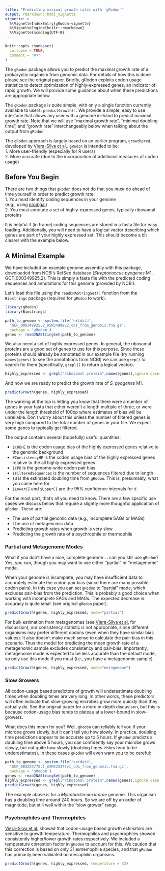 ```yaml
---
title: "Predicting maximal growth rates with `gRodon`"
output: rmarkdown::html_vignette
vignette: >
  %\VignetteIndexEntry{gRodon-vignette}
  %\VignetteEngine{knitr::rmarkdown}
  %\VignetteEncoding{UTF-8}
---
```


```r
knitr::opts_chunk$set(
  collapse = TRUE,
  comment = "#>"
)
```

The `gRodon` package allows you to predict the maximal growth rate of
a prokaryotic organism from genomic data. For details of how this
is done please see the original paper. Briefly, gRodon exploits codon usage
statistics to detect optimization of highly-expressed genes, an indicator of
rapid growth. We will provide some guidance about when these predictions are 
appropriate below. 

The `gRodon` package is quite simple, with only a single function currently
available to users: `predictGrowth()`. We provide a simple, easy to
use interface that allows any user with a genome in-hand to predict maximal
growth rate. Note that we will use "maximal growth rate", "minimal doubling 
time", and "growth rate" interchangeably below when talking about the output
from `gRodon`. 

The `gRodon` approach is largely based on an earlier program, `growthpred`,
developed by [Viera-Silva et al.](https://doi.org/10.1371/journal.pgen.1000808). 
`gRodon` is intended to be:  
1. More user-friendly (especially for R users)  
2. More accurate (due to the incorporation of additional measures of codon usage)  

## Before You Begin

There are two things that `gRodon` does *not* do that you *must* do ahead of 
time yourself in order to predict growth rate:  
1. You must identify coding sequences in your genome  
(e.g., using [prodigal](https://github.com/hyattpd/Prodigal))  
2. You must annotate a set of highly-expressed genes, typically ribosomal 
proteins  

It is helpful if (in frame) coding sequences are stored in a fasta file for 
easy loading. Additionally, you will need to have a logical vector describing
which genes are part of your highly expressed set. This should become a bit
clearer with the example below.

## A Minimal Example

We have included an example genome assembly with this package, downloaded 
from NCBI's RefSeq database (*Streptococcus pyogenes* M1, GCF_000349925.2). This
is simply a fasta file with the predicted coding sequences and 
annotations for this genome (provided by NCBI).

Let's load this file using the `readDNAStringSet()` function from the
`Biostrings` package (required for `gRodon` to work).

```r
library(gRodon)
library(Biostrings)
```

```r
path_to_genome <- system.file('extdata',
  'GCF_000349925.2_ASM34992v2_cds_from_genomic.fna.gz',
  package = 'gRodon')
genes <- readDNAStringSet(path_to_genome)
```


We also need a set of highly expressed genes. In general, the ribosomal
proteins are a good set of genes to use for this purpose. Since these proteins
should already be annotated in our example file (try running `names(genes)` to
see the annotations from NCBI) we  can use `grep()` to search for them 
(specifically, `grepl()` to return a logical vector).

```r
highly_expressed <- grepl("ribosomal protein",names(genes),ignore.case = T)
```
And now we are ready to predict the growth rate of *S. pyogenes* M1.

```r
predictGrowth(genes, highly_expressed)
```

The warning at the top is letting you know that there were a number of genes
in your fasta that either weren't a length multiple of three, or were under the 
length threshold of 100bp where estimates of bias will be unreliable. Don't
worry about this unless the number of filtered genes is very high compared
to the total number of genes in your file. We expect some genes to typically get
filtered.

The output contains several (hopefully) useful quantities:

*  `$CUBHE` is the codon usage bias of the highly expressed genes relative to
the genomic background
*  `#ConsistencyHE` is the codon usage bias of the highly expressed genes relative to
the all highly expressed genes
*  `$CPB` is the genome-wide codon pair bias
*  `$FilteredSequences` is the number of sequences filtered due to length
*  `$d` is the estimated doubling time from `gRodon`. This is, presumably, what
you came here for
*  `$LowerCI` and `$UpperCI` are the 95% confidence intervals for `d`

For the most part, that's all you need to know. There are a few specific use
cases we discuss below that require a slightly more thoughful application of
`gRodon`. These are:

*  The use of partial genomic data (e.g., incomplete SAGs or MAGs)  
*  The use of metagenomic data  
*  Predicting growth rates when growth is very slow  
*  Predicting the growth rate of a psychrophile or thermophile  

### Partial and Metagenome Modes

What if you don't have a nice, complete genome ... can you still use `gRodon`? 
Yes, you can, though you may want to use either "partial" or "metagenome" mode.

When your genome is incomplete, you may have insufficient data to accurately
estimate the codon pair bias (since there are many possible codon pairs). In 
this case you can set `gRodon` to "partial" mode, which excludes pair-bias 
from the prediction. This is probably a good choice when working with incomplete
SAGs and MAGs. The expected decrease in accuracy is quite small (see original 
`gRodon` paper).

```r
predictGrowth(genes, highly_expressed, mode="partial")
```

For bulk estimation from metagenomes (see [Viera-Silva et al.](https://doi.org/10.1371/journal.pgen.1000808) for discussion), 
our consistency statistic is not appropriate, since different
organisms may prefer different codons (even when they have similar bias values).
It also doesn't make much sense to calculate the pair-bias in this scenario.
Thus the model for predicting the mean growth rate of a metagenomic sample
excludes consistency and pair-bias. Importantly, metagenome mode is expected to
be less accurate than the default mode, so only use this mode if you must 
(i.e., you have a metagenomic sample).


```r
predictGrowth(genes, highly_expressed, mode="metagenome")
```

### Slow Growers

All codon-usage based predictors of growth will underestimate doubling times
when doubling times are very long. In other words, these predictors will often 
indicate that slow-growing microbes grow more quickly than they actually do. 
See the original paper for a more in-depth discusison, but this is because 
codon-usage bias tends to plateau at a lower-bound in slow-growers. 

What does this mean for you? Well, `gRodon` can reliably tell you if your
microbe grows slowly, but it can't tell you how slowly. In practice, doubling 
time predictions appear to be accurate up to 5 hours. If `gRodon` predicts a
doubling time above 5 hours, you can confidently say your microbe grows slowly,
but not quite how slowly (doubling times >5hrs tend to be underestimates). 
In these cases `gRodon` will even warn you to be  careful:

```r
path_to_genome <- system.file('extdata',
  'GCF_003253775.1_ASM325377v1_cds_from_genomic.fna.gz',
  package = 'gRodon')
genes <- readDNAStringSet(path_to_genome)
highly_expressed <- grepl("ribosomal protein",names(genes),ignore.case = T)
predictGrowth(genes, highly_expressed)
```

The example above is for a *Mycobacterium leprae* genome. This organism has a 
doubling time around 240 hours. So we are off by an order of magnitude, but 
still well within the "slow grower" range.

### Psychrophiles and Thermophiles

[Viera-Silva et al.](https://doi.org/10.1371/journal.pgen.1000808) showed that
codon-usage based growth estimators are sensitive to growth temperature. 
Thermophiles and psychrophiles showed consistently higher/lower growth rates 
respectively. We included a temperature correstion factor in `gRodon` to account
for this. We caution that this correction is based on only 31 extremophile
species, and that `gRodon` has primarily been validated on 
mesophilic organisms.

```r
predictGrowth(genes, highly_expressed, temperature = 33)
```
